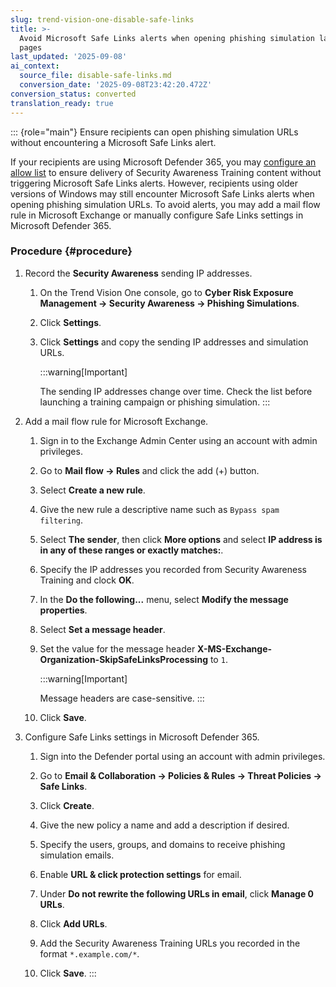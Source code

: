 ```yaml
---
slug: trend-vision-one-disable-safe-links
title: >-
  Avoid Microsoft Safe Links alerts when opening phishing simulation landing
  pages
last_updated: '2025-09-08'
ai_context:
  source_file: disable-safe-links.md
  conversion_date: '2025-09-08T23:42:20.472Z'
conversion_status: converted
translation_ready: true
---
```


::: {role="main"}
Ensure recipients can open phishing simulation URLs without encountering a Microsoft Safe Links alert.

If your recipients are using Microsoft Defender 365, you may [configure an allow list](setup-365-defender-allow-list.mdx) to ensure delivery of Security Awareness Training content without triggering Microsoft Safe Links alerts. However, recipients using older versions of Windows may still encounter Microsoft Safe Links alerts when opening phishing simulation URLs. To avoid alerts, you may add a mail flow rule in Microsoft Exchange or manually configure Safe Links settings in Microsoft Defender 365.

### Procedure {#procedure}

1.  Record the **Security Awareness** sending IP addresses.

    1.  On the Trend Vision One console, go to **Cyber Risk Exposure Management → Security Awareness → Phishing Simulations**.

    2.  Click **Settings**.

    3.  Click **Settings** and copy the sending IP addresses and simulation URLs.

        :::warning[Important]

        The sending IP addresses change over time. Check the list before launching a training campaign or phishing simulation.
        :::

2.  Add a mail flow rule for Microsoft Exchange.

    1.  Sign in to the Exchange Admin Center using an account with admin privileges.

    2.  Go to **Mail flow → Rules** and click the add (+) button.

    3.  Select **Create a new rule**.

    4.  Give the new rule a descriptive name such as `Bypass spam filtering`.

    5.  Select **The sender**, then click **More options** and select **IP address is in any of these ranges or exactly matches:**.

    6.  Specify the IP addresses you recorded from Security Awareness Training and clock **OK**.

    7.  In the **Do the following...** menu, select **Modify the message properties**.

    8.  Select **Set a message header**.

    9.  Set the value for the message header **X-MS-Exchange-Organization-SkipSafeLinksProcessing** to `1`.

        :::warning[Important]

        Message headers are case-sensitive.
        :::

    10. Click **Save**.

3.  Configure Safe Links settings in Microsoft Defender 365.

    1.  Sign into the Defender portal using an account with admin privileges.

    2.  Go to **Email & Collaboration → Policies & Rules → Threat Policies → Safe Links**.

    3.  Click **Create**.

    4.  Give the new policy a name and add a description if desired.

    5.  Specify the users, groups, and domains to receive phishing simulation emails.

    6.  Enable **URL & click protection settings** for email.

    7.  Under **Do not rewrite the following URLs in email**, click **Manage 0 URLs**.

    8.  Click **Add URLs**.

    9.  Add the Security Awareness Training URLs you recorded in the format `*.example.com/*`.

    10. Click **Save**.
:::
